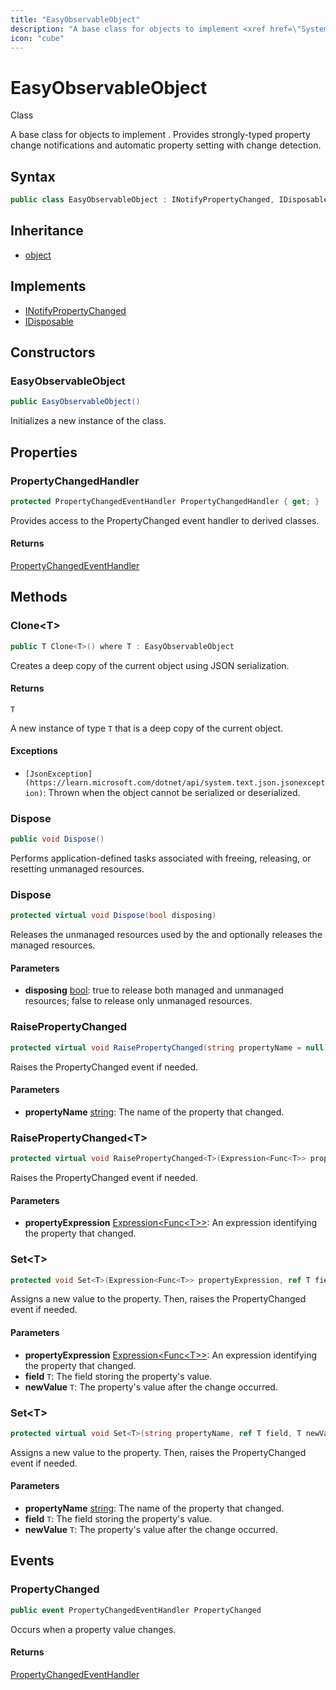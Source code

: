 ```yaml
---
title: "EasyObservableObject"
description: "A base class for objects to implement <xref href=\"System."
icon: "cube"
---
```


# EasyObservableObject

<Badge variant="outline">Class</Badge>

A base class for objects to implement <xref href="System.ComponentModel.INotifyPropertyChanged" data-throw-if-not-resolved="false"></xref>.
Provides strongly-typed property change notifications and automatic property setting with change detection.

## Syntax

```csharp
public class EasyObservableObject : INotifyPropertyChanged, IDisposable
```

## Inheritance

- [object](https://learn.microsoft.com/dotnet/api/system.object)

## Implements

- [INotifyPropertyChanged](https://learn.microsoft.com/dotnet/api/system.componentmodel.inotifypropertychanged)
- [IDisposable](https://learn.microsoft.com/dotnet/api/system.idisposable)

## Constructors

### EasyObservableObject

```csharp
public EasyObservableObject()
```

Initializes a new instance of the <xref href="CloudNimble.EasyAF.Core.EasyObservableObject" data-throw-if-not-resolved="false"></xref> class.


## Properties

### PropertyChangedHandler

```csharp
protected PropertyChangedEventHandler PropertyChangedHandler { get; }
```

Provides access to the PropertyChanged event handler to derived classes.

#### Returns

[PropertyChangedEventHandler](https://learn.microsoft.com/dotnet/api/system.componentmodel.propertychangedeventhandler)


## Methods

### Clone&lt;T&gt;

```csharp
public T Clone<T>() where T : EasyObservableObject
```

Creates a deep copy of the current object using JSON serialization.

#### Returns

``T``

A new instance of type <code class="typeparamref">T</code> that is a deep copy of the current object.

#### Exceptions

- `[JsonException](https://learn.microsoft.com/dotnet/api/system.text.json.jsonexception)`: Thrown when the object cannot be serialized or deserialized.

### Dispose

```csharp
public void Dispose()
```

Performs application-defined tasks associated with freeing, releasing, or resetting unmanaged resources.

### Dispose

```csharp
protected virtual void Dispose(bool disposing)
```

Releases the unmanaged resources used by the <xref href="CloudNimble.EasyAF.Core.EasyObservableObject" data-throw-if-not-resolved="false"></xref> and optionally releases the managed resources.

#### Parameters

- **disposing** [bool](https://learn.microsoft.com/dotnet/api/system.boolean): true to release both managed and unmanaged resources; false to release only unmanaged resources.

### RaisePropertyChanged

```csharp
protected virtual void RaisePropertyChanged(string propertyName = null)
```

Raises the PropertyChanged event if needed.

#### Parameters

- **propertyName** [string](https://learn.microsoft.com/dotnet/api/system.string): The name of the property that changed.

### RaisePropertyChanged&lt;T&gt;

```csharp
protected virtual void RaisePropertyChanged<T>(Expression<Func<T>> propertyExpression)
```

Raises the PropertyChanged event if needed.

#### Parameters

- **propertyExpression** [Expression&lt;Func&lt;T&gt;&gt;](https://learn.microsoft.com/dotnet/api/system.linq.expressions.expression-1): An expression identifying the property that changed.

### Set&lt;T&gt;

```csharp
protected void Set<T>(Expression<Func<T>> propertyExpression, ref T field, T newValue)
```

Assigns a new value to the property. Then, raises the PropertyChanged event if needed.

#### Parameters

- **propertyExpression** [Expression&lt;Func&lt;T&gt;&gt;](https://learn.microsoft.com/dotnet/api/system.linq.expressions.expression-1): An expression identifying the property that changed.
- **field** ``T``: The field storing the property's value.
- **newValue** ``T``: The property's value after the change occurred.

### Set&lt;T&gt;

```csharp
protected virtual void Set<T>(string propertyName, ref T field, T newValue)
```

Assigns a new value to the property. Then, raises the PropertyChanged event if needed.

#### Parameters

- **propertyName** [string](https://learn.microsoft.com/dotnet/api/system.string): The name of the property that changed.
- **field** ``T``: The field storing the property's value.
- **newValue** ``T``: The property's value after the change occurred.


## Events

### PropertyChanged

```csharp
public event PropertyChangedEventHandler PropertyChanged
```

Occurs when a property value changes.

#### Returns

[PropertyChangedEventHandler](https://learn.microsoft.com/dotnet/api/system.componentmodel.propertychangedeventhandler)


